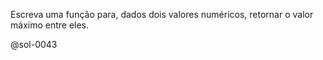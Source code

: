 <!-- Função máximo de 2 -->
::: {#exr-0043}
Escreva uma função para, dados dois valores numéricos, retornar o valor máximo entre eles.

@sol-0043
:::
